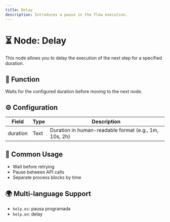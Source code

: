```yaml
---
title: Delay
description: Introduces a pause in the flow execution.
---
```


# ⏳ Node: Delay

This node allows you to delay the execution of the next step for a specified duration.

## 🧩 Function
Waits for the configured duration before moving to the next node.

## ⚙️ Configuration

| Field     | Type   | Description                                            |
|-----------|--------|--------------------------------------------------------|
| duration  | Text   | Duration in human-readable format (e.g., 1m, 10s, 2h) |

## 📝 Common Usage
- Wait before retrying  
- Pause between API calls  
- Separate process blocks by time  

## 🌍 Multi-language Support
- `help.es`: pausa programada  
- `help.en`: delay  
